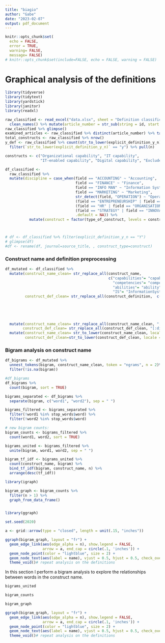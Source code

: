 ```yaml
---
title: "biagio"
author: "Gabe"
date: "2023-02-07"
output: pdf_document
---
```


```r
knitr::opts_chunk$set(
  echo = FALSE,
  error = TRUE,
  warning= FALSE,
  message= FALSE)
# knitr::opts_chunk$set(include=FALSE, echo = FALSE, warning = FALSE)
```

# Graphical analysis of the definitions

```r
library(tidyverse)
library(tidytext)
library(yardstick)
library(janitor)
library(readxl)

raw_classified <- read_excel("data.xlsx", sheet = "Definition classification", range = "A1:U681", na = "") %>% 
  clean_names() %>% mutate(article_number = str_sub(string = id, start = 1, end = 6))
raw_classified %>% glimpse()
examined_articles <- raw_classified %>% distinct(article_number) %>% tally()
total_constructs <- raw_classified %>% nrow()
y_def <- raw_classified %>% count(str_to_lower(explicit_definition_y_n)) %>% 
  filter(`str_to_lower(explicit_definition_y_n)` == "y") %>% pull(n)

constructs <- c("Organizational capability", "IT capability",
                "IT-enabled capability", "Digital capability", "Excluded")

df_classified <-
  raw_classified %>% 
  mutate(discipline = case_when(field == "ACCOUNTING" ~ "Accounting",
                                field == "FINANCE" ~ "Finance",
                                field == "INFO MAN" ~ "Information Systems",
                                field == "MARKETING" ~ "Marketing",
                                str_detect(field, "OPERATION") ~ "Operations",
                                (field == "ENTREPRENEURSHIP" | field == "IB") ~ "Entrepreneurship and IB",
                                (field == "HR" | field == "ORGANISATION STUDIES" | field == "MANAGEMENT") ~ "Management",
                                (field == "STRATEGY" | field == "INNOVATION") ~ "Strategy and Innovation",
                                .default = NA)) %>% 
           mutate(construct = factor(type_of_construct, levels = constructs, ordered = TRUE), .keep = "all")



# df <- df_classified %>% filter(explicit_definition_y_n == "Y")
# glimpse(df)
#df <- rename(df, journal=source_title, , construct_type=construct)

```

### Construct name and definition preprocessing
```r
df_mutated <- df_classified %>% 
  mutate(construct_name_clean= str_replace_all(construct_name,  
                                               c("capabilities"= "capability","capabilites"= "capability",
                                                 "competencies"= "competence", "infrastructures"= "infrastructure",
                                                 "abilities"= "ability", "analytics"= "analytic", "IT" = "InformationTechnology", 
                                                 "IS"= "InformationSystems", "spannig" ="spanning")), 
         construct_def_clean= str_replace_all(construct_definition,  c("capabilities"= "capability","capabilites"= "capability", 
                                                                       "competencies"= "competence", 
                                                                       "infrastructures"= "infrastructure",
                                                                       "abilities"= "ability", "analytics"= "analytic", 
                                                                       "IT" = "InformationTechnology", "IS"= 
                                                                         "InformationSystems","spannig" ="spanning"))) %>%
  mutate(construct_name_clean= str_replace_all(construct_name_clean, "[:digit:]", ""), 
        construct_def_clean= str_replace_all(construct_def_clean, "[:digit:]", "")) %>% 
  mutate(construct_name_clean= str_to_lower(construct_name_clean, locale = "en"), 
         construct_def_clean=str_to_lower(construct_def_clean, locale = "en")) 
```

### Bigram analysis on construct name

```r
df_bigrams <- df_mutated %>%
  unnest_tokens(bigram, construct_name_clean, token = "ngrams", n = 2)%>%
  filter(!is.na(bigram))

#df_bigrams
df_bigrams %>%
  count(bigram, sort = TRUE)

bigrams_separated <- df_bigrams %>%
  separate(bigram, c("word1", "word2"), sep = " ")

bigrams_filtered <- bigrams_separated %>%
  filter(!word1 %in% stop_words$word) %>%
  filter(!word2 %in% stop_words$word)

# new bigram counts:
bigram_counts <- bigrams_filtered %>% 
  count(word1, word2, sort = TRUE)

bigrams_united <- bigrams_filtered %>%
  unite(bigram, word1, word2, sep = " ")

bigram_tf_idf <- bigrams_united %>%
  count(construct_name, bigram) %>%
  bind_tf_idf(bigram, construct_name, n) %>%
  arrange(desc(tf_idf))

library(igraph)

bigram_graph <- bigram_counts %>%
  filter(n > 1) %>%
  graph_from_data_frame()


library(ggraph)

set.seed(2020)

a <- grid::arrow(type = "closed", length = unit(.15, "inches"))

ggraph(bigram_graph, layout = "fr") +
  geom_edge_link(aes(edge_alpha = n), show.legend = FALSE,
                 arrow = a, end_cap = circle(.1, 'inches')) +
  geom_node_point(color = "lightblue", size = 2) +
  geom_node_text(aes(label = name), vjust = 0.5, hjust = 0.5, check_overlap = T) +
  theme_void()# repeat analysis on the definitions
```

In this section I perform a bigram analysis to explore the relationships between words in the construct name.
```r

bigrams_united

bigram_counts

bigram_graph

ggraph(bigram_graph, layout = "fr") +
  geom_edge_link(aes(edge_alpha = n), show.legend = FALSE,
                 arrow = a, end_cap = circle(.1, 'inches')) +
  geom_node_point(color = "lightblue", size = 2) +
  geom_node_text(aes(label = name), vjust = 0.5, hjust = 0.5, check_overlap = T) +
  theme_void()# repeat analysis on the definitions
```

